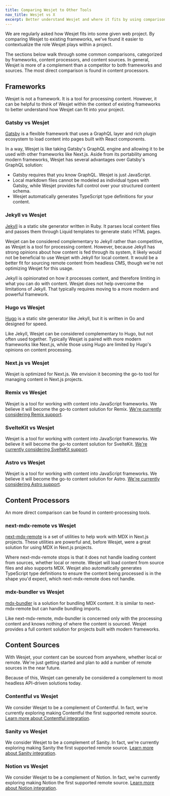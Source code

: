 ```yaml
---
title: Comparing Wesjet to Other Tools
nav_title: Wesjet vs X
excerpt: Better understand Wesjet and where it fits by using comparisons to tools that you're familiar with.
---
```


We are regularly asked how Wesjet fits into some given web project. By comparing Wesjet to existing frameworks, we've found it easier to contextualize the role Wesjet plays within a project.

The sections below walk through some common comparisons, categorized by frameworks, content processors, and content sources. In general, Wesjet is more of a complement than a competitor to both frameworks and sources. The most direct comparison is found in content processors.

## Frameworks

Wesjet is not a framework. It is a tool for processing content. However, it can be helpful to think of Wesjet within the context of existing frameworks to better understand how Wesjet can fit into your project.

### Gatsby vs Wesjet

[Gatsby](https://www.gatsbyjs.com/) is a flexible framework that uses a GraphQL layer and rich plugin ecosystem to load content into pages built with React components.

In a way, Wesjet is like taking Gatsby's GraphQL engine and allowing it to be used with other frameworks like Next.js. Aside from its portability among modern frameworks, Wesjet has several advantages over Gatsby's GraphQL solution:

- Gatsby requires that you know GraphQL. Wesjet is just JavaScript.
- Local markdown files cannot be modeled as individual types with Gatsby, while Wesjet provides full control over your structured content schema.
- Wesjet automatically generates TypeScript type definitions for your content.

### Jekyll vs Wesjet

[Jekyll](https://jekyllrb.com/) is a static site generator written in Ruby. It parses local content files and passes them through Liquid templates to generate static HTML pages.

Wesjet can be considered complementary to Jekyll rather than competitive, as Wesjet is a tool for processing content. However, because Jekyll has strong opinions about how content is fed through its system, it likely would not be beneficial to use Wesjet with Jekyll for local content. It would be a better fit for sourcing remote content from headless CMS, though we're not optimizing Wesjet for this usage.

Jekyll is opinionated on how it processes content, and therefore limiting in what you can do with content. Wesjet does not help overcome the limitations of Jekyll. That typically requires moving to a more modern and powerful framework.

### Hugo vs Wesjet

[Hugo](https://gohugo.io/) is a static site generator like Jekyll, but it is written in Go and designed for speed.

Like Jekyll, Wesjet can be considered complementary to Hugo, but not often used together. Typically Wesjet is paired with more modern frameworks like Next.js, while those using Hugo are limited by Hugo's opinions on content processing.

### Next.js vs Wesjet

Wesjet is optimized for Next.js. We envision it becoming the go-to tool for managing content in Next.js projects.

### Remix vs Wesjet

Wesjet is a tool for working with content into JavaScript frameworks. We believe it will become the go-to content solution for Remix. [We're currently considering Remix support](/docs/environments/remix).

### SvelteKit vs Wesjet

Wesjet is a tool for working with content into JavaScript frameworks. We believe it will become the go-to content solution for SvelteKit. [We're currently considering SvelteKit support](/docs/environments/svelte).

### Astro vs Wesjet

Wesjet is a tool for working with content into JavaScript frameworks. We believe it will become the go-to content solution for Astro. [We're currently considering Astro support](/docs/environments/astro).

## Content Processors

An more direct comparison can be found in content-processing tools.

### next-mdx-remote vs Wesjet

[next-mdx-remote](https://github.com/hashicorp/next-mdx-remote) is a set of utilities to help work with MDX in Next.js projects. These utilities are powerful and, before Wesjet, were a great solution for using MDX in Next.js projects.

Where next-mdx-remote stops is that it does not handle loading content from sources, whether local or remote. Wesjet will load content from source files and also supports MDX. Wesjet also automatically generates TypeScript type definitions to ensure the content being processed is in the shape you'd expect, which next-mdx-remote does not handle.

### mdx-bundler vs Wesjet

[mdx-bundler](https://github.com/kentcdodds/mdx-bundler) is a solution for bundling MDX content. It is similar to next-mdx-remote but can handle bundling imports.

Like next-mdx-remote, mdx-bundler is concerned only with the processing content and knows nothing of where the content is sourced. Wesjet provides a full content solution for projects built with modern frameworks.

## Content Sources

With Wesjet, your content can be sourced from anywhere, whether local or remote. We're just getting started and plan to add a number of remote sources in the near future.

Because of this, Wesjet can generally be considered a complement to most headless API-driven solutions today.

### Contentful vs Wesjet

We consider Wesjet to be a complement of Contentful. In fact, we're currently exploring making Contentful the first supported remote source. [Learn more about Contentful integration](/docs/sources/contentful).

### Sanity vs Wesjet

We consider Wesjet to be a complement of Sanity. In fact, we're currently exploring making Sanity the first supported remote source. [Learn more about Sanity integration](/docs/sources/sanity).

### Notion vs Wesjet

We consider Wesjet to be a complement of Notion. In fact, we're currently exploring making Notion the first supported remote source. [Learn more about Notion integration](/docs/sources/notion).
